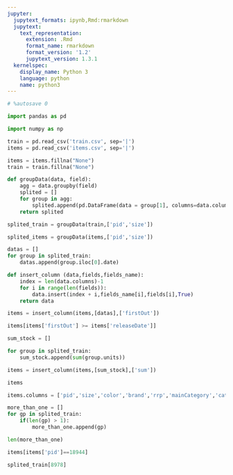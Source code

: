 ```yaml
---
jupyter:
  jupytext_formats: ipynb,Rmd:rmarkdown
  jupytext:
    text_representation:
      extension: .Rmd
      format_name: rmarkdown
      format_version: '1.2'
      jupytext_version: 1.3.1
  kernelspec:
    display_name: Python 3
    language: python
    name: python3
---
```


```python
# %autosave 0
```

```python
import pandas as pd
```

```python
import numpy as np
```

```python
train = pd.read_csv('train.csv', sep='|')
items = pd.read_csv('items.csv', sep='|')
```

```python
items = items.fillna("None")
train = train.fillna("None")
```

```python
def groupData(data, field):
    agg = data.groupby(field)
    splited = []
    for group in agg:
        splited.append(pd.DataFrame(data = group[1], columns=data.columns.values))
    return splited
```

```python
splited_train = groupData(train,['pid','size'])
```

```python
splited_items = groupData(items,['pid','size'])
```

```python
datas = []
for group in splited_train:
    datas.append(group.iloc[0].date)
```

```python
def insert_column (data,fields,fields_name):
    index = len(data.columns)-1
    for i in range(len(fields)):
        data.insert(index + i,fields_name[i],fields[i],True)
    return data
```

```python
items = insert_column(items,[datas],['firstOut'])
```

```python
items[items['firstOut'] >= items['releaseDate']]
```

```python
sum_stock = []

for group in splited_train:
    sum_stock.append(sum(group.units))
```

```python
items = insert_column(items,[sum_stock],['sum'])
```

```python
items
```

```python
items.columns = ['pid','size','color','brand','rrp','mainCategory','category','subCategory','stock_2018-02-01','firstOut','sum','releaseDate']
```

```python
more_than_one = []
for gp in splited_train:
    if(len(gp) > 1):
        more_than_one.append(gp)
```

```python
len(more_than_one)
```

```python
items[items['pid']==18944]
```

```python
splited_train[8978]
```
